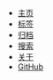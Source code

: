 - [主页](/)
- [标签](/tags)
- [归档](/archives)
- [搜索](/search)
- [关于](/about)
- [GitHub](https://github.com/suziwen/markdownxiaoshujiang)
